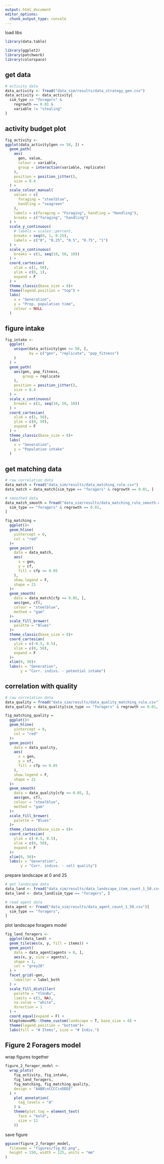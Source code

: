 ```yaml
---
output: html_document
editor_options: 
  chunk_output_type: console
---
```


load libs

```r
library(data.table)

library(ggplot2)
library(patchwork)
library(colorspace)
```

## get data

```r
# activity data
data_activity <- fread("data_sim/results/data_strategy_gen.csv")
data_activity <- data_activity[
  sim_type == "foragers" &
    regrowth == 0.01 &
    variable != "stealing"
]
```

## activity budget plot

```r
fig_activity <-
ggplot(data_activity[gen <= 50, ]) +
  geom_path(
    aes(
      gen, value,
      colour = variable,
      group = interaction(variable, replicate)
    ),
    position = position_jitter(),
    size = 0.4
  ) +
  scale_colour_manual(
    values = c(
      foraging = "steelblue",
      handling = "seagreen"
    ),
    labels = c(foraging = "Foraging", handling = "Handling"),
    breaks = c("foraging", "handling")
  ) +
  scale_y_continuous(
    # labels = scales::percent,
    breaks = seq(0, 1, 0.25),
    labels = c("0", "0.25", "0.5", "0.75", "1")
  ) +
  scale_x_continuous(
    breaks = c(1, seq(10, 50, 10))
  ) +
  coord_cartesian(
    xlim = c(1, 50),
    ylim = c(0, 1),
    expand = F
  ) +
  theme_classic(base_size = 8)+
  theme(legend.position = "top") +
  labs(
    x = "Generation",
    y = "Prop. population time",
    colour = NULL
  )
```

## figure intake

```r
fig_intake <-
  ggplot(
    unique(data_activity[gen <= 50, ],
           by = c("gen", "replicate", "pop_fitness")
    )
  ) +
  geom_path(
    aes(gen, pop_fitness,
        group = replicate
    ),
    position = position_jitter(),
    size = 0.4
  ) +
  scale_x_continuous(
    breaks = c(1, seq(10, 50, 10))
  ) +
  coord_cartesian(
    xlim = c(1, 50),
    ylim = c(0, 50),
    expand = F
  ) +
  theme_classic(base_size = 8)+
  labs(
    x = "Generation",
    y = "Population intake"
  )
```

## get matching data

```r
# raw correlation data
data_match = fread("data_sim/results/data_matching_rule.csv")
data_match = data_match[sim_type == "foragers" & regrowth == 0.01, ]

# smoothed data
data_match_smooth = fread("data_sim/results/data_matching_rule_smooth.csv")[
  sim_type == "foragers" & regrowth == 0.01,
]
```

```r
fig_matching =
  ggplot()+
  geom_hline(
    yintercept = 0,
    col = "red"
  )+
  geom_point(
    data = data_match,
    aes(
      x = gen,
      y = cf,
      fill = cfp <= 0.05
    ),
    show.legend = F,
    shape = 21
  )+
  geom_smooth(
    data = data_match[cfp <= 0.05, ],
    aes(gen, cf),
    colour = "steelblue",
    method = "gam"
  )+
  scale_fill_brewer(
    palette = "Blues"
  )+
  theme_classic(base_size = 8)+
  coord_cartesian(
    ylim = c(-0.5, 0.5),
    xlim = c(0, 50),
    expand = F
  )+
  xlim(0, 50)+
  labs(x = "Generation", 
       y = "Corr. indivs. - potential intake")
```

## correlation with quality

```r
# raw correlation data
data_quality = fread("data_sim/results/data_quality_matching_rule.csv")
data_quality = data_quality[sim_type == "foragers" & regrowth == 0.01, ]
```

```r
fig_matching_quality =
  ggplot()+
  geom_hline(
    yintercept = 0,
    col = "red"
  )+
  geom_point(
    data = data_quality,
    aes(
      x = gen,
      y = cf,
      fill = cfp <= 0.05
    ),
    show.legend = F,
    shape = 21
  )+
  geom_smooth(
    data = data_quality[cfp <= 0.05, ],
    aes(gen, cf),
    colour = "steelblue",
    method = "gam"
  )+
  scale_fill_brewer(
    palette = "Blues"
  )+
  theme_classic(base_size = 8)+
  coord_cartesian(
    ylim = c(-0.5, 0.5),
    xlim = c(0, 50),
    expand = F
  )+
  xlim(0, 50)+
  labs(x = "Generation", 
       y = "Corr. indivs. - cell quality")
```

prepare landscape at 0 and 25

```r
# get landscape data
data_land <- fread("data_sim/results/data_landscape_item_count_1_50.csv")
data_land <- data_land[sim_type == "foragers", ]

# read agent data
data_agent <- fread("data_sim/results/data_agent_count_1_50.csv")[
  sim_type == "foragers",
]
```

plot landscape foragers model

```r
fig_land_foragers <-
  ggplot(data_land) +
  geom_tile(aes(x, y, fill = items)) +
  geom_point(
    data = data_agent[agents > 0, ],
    aes(x, y, size = agents),
    shape = 1,
    col = "grey20"
  ) +
  facet_grid(~gen,
    labeller = label_both
  ) +
  scale_fill_distiller(
    palette = "YlGnBu",
    limits = c(1, NA),
    na.value = "white",
    direction = 1
  ) +
  coord_equal(expand = F) +
  kleptomoveMS::theme_custom(landscape = T, base_size = 6) +
  theme(legend.position = "bottom")+
  labs(fill = "# Items", size = "# Indiv.")
```

## Figure 2 Foragers model

wrap figures together

```r
figure_2_forager_model <-
  wrap_plots(
    fig_activity, fig_intake, 
    fig_land_foragers,
    fig_matching, fig_matching_quality,
    design = "AABB\nCCCC\nDDEE"
  ) +
    plot_annotation(
      tag_levels = "A"
    ) &
    theme(plot.tag = element_text(
      face = "bold",
      size = 12
    ))
```

save figure

```r
ggsave(figure_2_forager_model,
  filename = "figures/fig_02.png",
  height = 150, width = 125, units = "mm"
)
```

